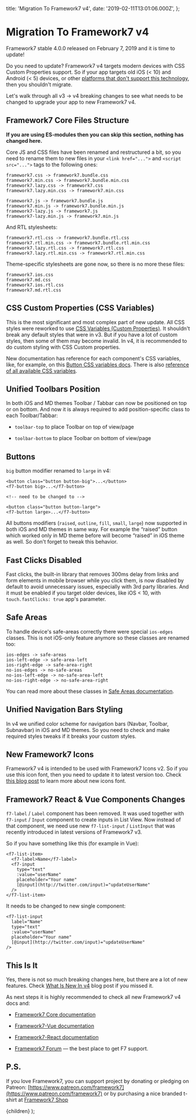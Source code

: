   title: 'Migration To Framework7 v4',
  date: '2019-02-11T13:01:06.000Z',
};

# Migration To Framework7 v4

Framework7 stable 4.0.0 released on February 7, 2019 and it is time to update!

Do you need to update? Framework7 v4 targets modern devices with CSS Custom Properties support. So if your app targets old iOS (< 10) and Android (< 5) devices, or other [platforms that don't support this technology](https://caniuse.com/#feat=css-variables), then you shouldn't migrate.

Let's walk through all v3 -> v4 breaking changes to see what needs to be changed to upgrade your app to new Framework7 v4.

## Framework7 Core Files Structure

**If you are using ES-modules then you can skip this section, nothing has changed here.**

Core JS and CSS files have been renamed and restructured a bit, so you need to rename them to new files in your `<link href="...">` and `<script src="...">` tags to the following ones:

```
framework7.css -> framework7.bundle.css
framework7.min.css -> framework7.bundle.min.css
framework7.lazy.css -> framework7.css
framework7.lazy.min.css -> framework7.min.css
```

```
framework7.js -> framework7.bundle.js
framework7.min.js -> framework7.bundle.min.js
framework7-lazy.js -> framework7.js
framework7-lazy.min.js -> framework7.min.js
```

And RTL stylesheets:

```
framework7.rtl.css -> framework7.bundle.rtl.css
framework7.rtl.min.css -> framework7.bundle.rtl.min.css
framework7.lazy.rtl.css -> framework7.rtl.css
framework7.lazy.rtl.min.css -> framework7.rtl.min.css
```

Theme-specific stylesheets are gone now, so there is no more these files:

```
framework7.ios.css
framework7.md.css
framework7.ios.rtl.css
framework7.md.rtl.css
```

## CSS Custom Properties (CSS Variables)

This is the most significant and most complex part of new update. All CSS styles were reworked to use [CSS Variables (Custom Properties)](https://developer.mozilla.org/docs/Web/CSS/Using_CSS_variables). It shouldn't break any default styles that were in v3. But if you have a lot of custom styles, then some of them may become invalid. In v4, it is recommended to do custom styling with CSS Custom properties.

New documentation has reference for each component's CSS variables, like, for example, on this [Button CSS variables docs](http://framework7.io/docs/button.html#css-variables). There is also [reference of all available CSS variables](http://framework7.io/docs/css-variables.html).

## Unified Toolbars Position

In both iOS and MD themes Toolbar / Tabbar can now be positioned on top or on bottom. And now it is always required to add position-specific class to each Toolbar/Tabbar:

- `toolbar-top` to place Toolbar on top of view/page

- `toolbar-bottom` to place Toolbar on bottom of view/page

## Buttons

`big` button modifier renamed to `large` in v4:

```
<button class="button button-big">...</button>
<f7-button big>...</f7-button>
```

```
<!-- need to be changed to -->
```

```
<button class="button button-large">
<f7-button large>...</f7-button>
```

All buttons modifiers (`raised`, `outline`, `fill`, `small`, `large`) now supported in both iOS and MD themes in same way. For example the “raised” button which worked only in MD theme before will become “raised” in iOS theme as well. So don't forget to tweak this behavior.

## Fast Clicks Disabled

Fast clicks, the built-in library that removes 300ms delay from links and form elements in mobile browser while you click them, is now disabled by default to avoid unnecessary issues, especially with 3rd party libraries. And it must be enabled if you target older devices, like iOS < 10, with `touch.fastClicks: true` app's parameter.

## Safe Areas

To handle device's safe-areas correctly there were special `ios-edges` classes. This is not iOS-only feature anymore so these classes are renamed too:

```
ios-edges -> safe-areas
ios-left-edge -> safe-area-left
ios-right-edge -> safe-area-right
no-ios-edges -> no-safe-areas
no-ios-left-edge -> no-safe-area-left
no-ios-right-edge -> no-safe-area-right
```

You can read more about these classes in [Safe Areas documentation](http://framework7.io/docs/safe-areas.html).

## Unified Navigation Bars Styling

In v4 we unified color scheme for navigation bars (Navbar, Toolbar, Subnavbar) in iOS and MD themes. So you need to check and make required styles tweaks if it breaks your custom styles.

## New Framework7 Icons

Framework7 v4 is intended to be used with Framework7 Icons v2. So if you use this icon font, then you need to update it to latest version too. Check [this blog post](https://blog.framework7.io/framework7-icons-v2-1bb74ef5055a) to learn more about new icons font.

## Framework7 React & Vue Components Changes

`f7-label` / `Label` component has been removed. It was used together with `f7-input` / `Input` component to create inputs in List View. Now instead of that component, we need use new `f7-list-input` / `ListInput` that was recently introduced in latest versions of Framework7 v3.

So if you have something like this (for example in Vue):

```
<f7-list-item>
  <f7-label>Name</f7-label>
  <f7-input
    type="text"
    :value="userName"
    placeholder="Your name"
    [@input](http://twitter.com/input)="updateUserName"
  />
</f7-list-item>
```

It needs to be changed to new single component:

```
<f7-list-input
  label="Name"
  type="text"
  :value="userName"
  placeholder="Your name"
  [@input](http://twitter.com/input)="updateUserName"
/>
```

## This Is It

Yes, there is not so much breaking changes here, but there are a lot of new features. Check [What Is New In v4](https://blog.framework7.io/the-best-framework7-yet-what-is-new-in-v4-74b2b467047c) blog post if you missed it.

As next steps it is highly recommended to check all new Framework7 v4 docs and:

- [Framework7 Core documentation](http://framework7.io/docs/)

- [Framework7-Vue documentation](http://framework7.io/vue/)

- [Framework7-React documentation](http://framework7.io/react/)

- [Framework7 Forum](http://forum.framework7.io) — the best place to get F7 support.

## P.S.

If you love Framework7, you can support project by donating or pledging on Patreon: [https://www.patreon.com/framework7](https://www.patreon.com/framework7) or by purchasing a nice branded t-shirt at [Framework7 Shop](https://teespring.com/stores/framework7)

  <PostLayout meta={meta}>{children}</PostLayout>
);
